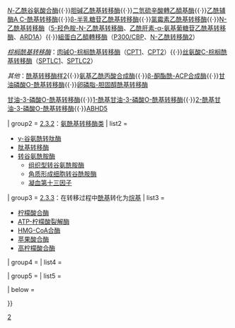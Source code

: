 {{Navbox
| name = 酰基转移酶类
| title = [[转移酶]]: {{le|酰基转移酶|Acyltransferase}}类（[[EC编号|EC]] 2.3）
| style = 
| state = {{{state<includeonly>|autocollapse</includeonly>}}}
| listclass = hlist

| group1 = [[EC编号列表_(EC_2)#EC_2.3.1_转移除氨基酰基外的基团|2.3.1]]：转移除氨酰基外的基团
| list1 = ''[[乙酰基转移酶]]''：[[乙酰辅酶A乙酰基转移酶]]{{·}}[[N-乙酰谷氨酸合酶|''N''-乙酰谷氨酸合酶]]{{·}}[[胆碱乙酰基转移酶]]{{·}}[[二氫硫辛酸轉乙醯基酶]]{{·}}[[乙酰辅酶A C-酰基转移酶]]{{·}}[[β-半乳糖苷乙酰基转移酶]]{{·}}[[氯霉素乙酰基转移酶]]{{·}}[[N-乙酰基转移酶]]（[[5-羟色胺-N-乙酰基转移酶]]、[[乙酰肝素-α-氨基葡糖苷乙酰基转移酶]]、[[N端乙酰基转移酶复合物ARD1亚基同源物A|ARD1A]]）{{·}}[[組蛋白乙醯轉移酶]]（[[p300-CBP共激活因子家族|P300/CBP]]、[[N-乙酰转移酶2]]）

''[[棕榈酰基转移酶]]''：[[肉碱O-棕榈酰基转移酶]]（[[肉碱O-棕榈酰基转移酶I|CPT1]]、[[肉碱O-棕榈酰基转移酶II|CPT2]]）{{·}}[[丝氨酸C-棕榈酰基转移酶]]（[[丝氨酸C-棕榈酰基转移酶、长链碱基亚基1|SPTLC1]]、[[丝氨酸C-棕榈酰基转移酶、长链碱基亚基2|SPTLC2]]）

''其他''：[[酰基转移酶样2]]{{·}}[[氨基乙酰丙酸合成酶]]{{·}}[[β-酮酯酰-酰基载体蛋白合成酶|β-酮酯酰-ACP合成酶]]{{·}}[[甘油磷酸O-酰基转移酶]]{{·}}[[卵磷脂-胆固醇酰基转移酶]]

[[甘油-3-磷酸O-酰基转移酶]]{{·}}[[1-酰基甘油-3-磷酸O-酰基转移酶]]{{·}}[[2-酰基甘油-3-磷酸O-酰基转移酶]]{{·}}[[1-酰基甘油-3-磷酸O-酰基转移酶 含自水解酶结构域5|ABHD5]]

| group2 = [[EC编号列表_(EC_2)#EC_2.3.2_氨酰基转移酶类|2.3.2]]：[[氨酰基转移酶类]]
| list2 = 
*[[γ-谷氨酰转肽酶]]
*[[肽基转移酶]]
*[[转谷氨酰胺酶]]
**[[组织型转谷氨酰胺酶]]
**[[角质形成细胞转谷酰胺酶]]
**[[凝血第十三因子]]

| group3 = [[EC编号列表_(EC_2)#EC_2.3.3_在转移过程中酰基转化为烷基|2.3.3]]：在转移过程中[[酰基]]转化为[[烷基]]
| list3 = 
*[[柠檬酸合酶]]
*[[ATP-柠檬酸裂解酶]]
*[[β-羟基-β-甲基戊二酸单酰辅酶A合酶|HMG-CoA合酶]]
*[[苹果酸合酶]]
*[[高柠檬酸合酶]]

| group4 = 
| list4 = 

| group5 = 
| list5 = 

| below = {{酶类导航}}

}}<noinclude>
{{collapsible option}}
[[Category:酶模板|2]]
</noinclude>